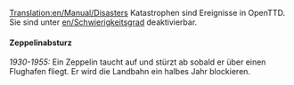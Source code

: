 [[Translation:en/Manual/Disasters]]
{{de/Manual/Inhaltsverzeichnis}}
Katastrophen sind Ereignisse in OpenTTD. Sie sind unter [[en/Schwierigkeitsgrad]] deaktivierbar.

====Zeppelinabsturz====
''1930-1955:''
Ein Zeppelin taucht auf und stürzt ab sobald er über einen Flughafen fliegt. Er wird die Landbahn ein halbes Jahr blockieren.